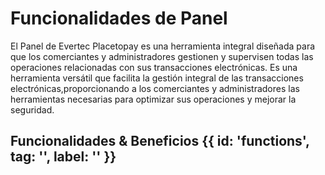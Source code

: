 

<HeroPattern />

# Funcionalidades de Panel 

El Panel de Evertec Placetopay es una herramienta integral diseñada para que los comerciantes y administradores gestionen y supervisen todas las operaciones relacionadas con sus transacciones electrónicas. 
Es una herramienta versátil que facilita la gestión integral de las transacciones electrónicas,proporcionando a los comerciantes y administradores las herramientas necesarias para optimizar sus operaciones y mejorar la seguridad. 

## Funcionalidades & Beneficios {{ id: 'functions', tag: '', label: '' }}

<Benefitsnewpanel/>